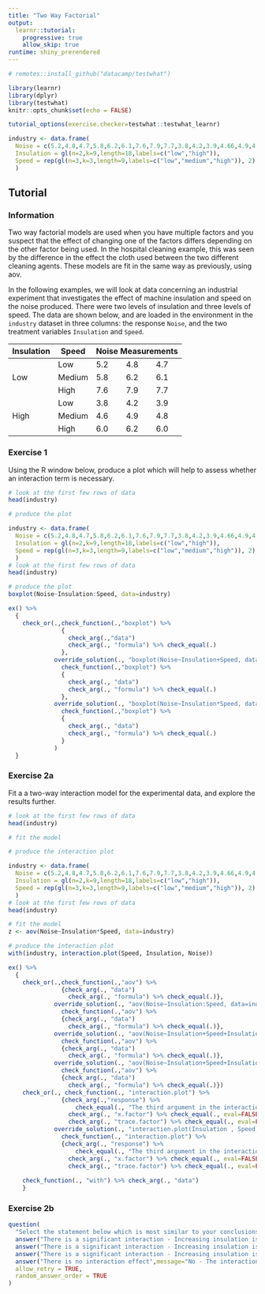 ```yaml
---
title: "Two Way Factorial"
output: 
  learnr::tutorial:
    progressive: true
    allow_skip: true
runtime: shiny_prerendered
---
```


```r
# remotes::install_github("datacamp/testwhat")

library(learnr)
library(dplyr)
library(testwhat)
knitr::opts_chunk$set(echo = FALSE)

tutorial_options(exercise.checker=testwhat::testwhat_learnr)

industry <- data.frame(
  Noise = c(5.2,4.8,4.7,5.8,6.2,6.1,7.6,7.9,7.7,3.8,4.2,3.9,4.66,4.9,4.8,6,6.2,6),
  Insulation = gl(n=2,k=9,length=18,labels=c("low","high")),
  Speed = rep(gl(n=3,k=3,length=9,labels=c("low","medium","high")), 2)
  )
```

## Tutorial

### Information
Two way factorial models are used when you have multiple factors and you suspect that the effect of changing one of the factors differs depending on the other factor being used. In the hospital cleaning example, this was seen by the difference in the effect the cloth used between the two different cleaning agents. These models are fit in the same way as previously, using aov.

In the following examples, we will look at data concerning an industrial experiment that investigates the effect of machine insulation and speed on the noise produced. There were two levels of insulation and three levels of speed. The data are shown below, and are loaded in the environment in the `industry` dataset in three columns: the response `Noise`, and the two treatment variables `Insulation` and `Speed`.

```{=html}
<table style="width:100%">
  <thead>
    <tr>
      <th>Insulation</th>
      <th>Speed</th>
      <th colspan="3">Noise Measurements</th>
    </tr>
  </thead>
  <tbody>
    <tr>
      <td rowspan="3">Low</td>
      <td>Low</td>
      <td>5.2</td>
      <td>4.8</td>
      <td>4.7</td>
    </tr>
    <tr>
      <td>Medium</td>
      <td>5.8</td>
      <td>6.2</td>
      <td>6.1</td>
    </tr>
    <tr>
      <td>High</td>
      <td>7.6</td>
      <td>7.9</td>
      <td>7.7</td>
    </tr>
    <tr>
      <td rowspan="3">High</td>
      <td>Low</td>
      <td>3.8</td>
      <td>4.2</td>
      <td>3.9</td>
    </tr>
    <tr>
      <td>Medium</td>
      <td>4.6</td>
      <td>4.9</td>
      <td>4.8</td>
    </tr>
    <tr>
      <td>High</td>
      <td>6.0</td>
      <td>6.2</td>
      <td>6.0</td>
    </tr>
  </tbody>
</table>
```

### Exercise 1
Using the R window below, produce a plot which will help to assess whether an interaction term is necessary.

```r
# look at the first few rows of data
head(industry)

# produce the plot

```

```r
industry <- data.frame(
  Noise = c(5.2,4.8,4.7,5.8,6.2,6.1,7.6,7.9,7.7,3.8,4.2,3.9,4.66,4.9,4.8,6,6.2,6),
  Insulation = gl(n=2,k=9,length=18,labels=c("low","high")),
  Speed = rep(gl(n=3,k=3,length=9,labels=c("low","medium","high")), 2)
  )
# look at the first few rows of data
head(industry)

# produce the plot
boxplot(Noise~Insulation:Speed, data=industry)
```

```r
ex() %>% 
  {
    check_or(.,check_function(.,"boxplot") %>% 
               {
                 check_arg(.,"data")
                 check_arg(., "formula") %>% check_equal(.)
               },
             override_solution(., "boxplot(Noise~Insulation+Speed, data=industry)") %>% 
               check_function(.,"boxplot") %>%
               {
                 check_arg(., "data")
                 check_arg(., "formula") %>% check_equal(.)
               },
             override_solution(., "boxplot(Noise~Insulation*Speed, data=industry)") %>% 
               check_function(.,"boxplot") %>%
               {
                 check_arg(., "data")
                 check_arg(., "formula") %>% check_equal(.)
               }
             )
  }
```

### Exercise 2a
Fit a a two-way interaction model for the experimental data, and explore the results further.

```r
# look at the first few rows of data
head(industry)

# fit the model

# produce the interaction plot

```

```r
industry <- data.frame(
  Noise = c(5.2,4.8,4.7,5.8,6.2,6.1,7.6,7.9,7.7,3.8,4.2,3.9,4.66,4.9,4.8,6,6.2,6),
  Insulation = gl(n=2,k=9,length=18,labels=c("low","high")),
  Speed = rep(gl(n=3,k=3,length=9,labels=c("low","medium","high")), 2)
  )
# look at the first few rows of data
head(industry)

# fit the model
z <- aov(Noise~Insulation*Speed, data=industry)

# produce the interaction plot
with(industry, interaction.plot(Speed, Insulation, Noise))
```

```r
ex() %>% 
  {
    check_or(.,check_function(.,"aov") %>%
               {check_arg(., "data")
                 check_arg(., "formula") %>% check_equal(.)},
             override_solution(., "aov(Noise~Insulation:Speed, data=industry)") %>%
               check_function(.,"aov") %>% 
               {check_arg(., "data")
                 check_arg(., "formula") %>% check_equal(.)},
             override_solution(., "aov(Noise~Insulation+Speed+Insulation*Speed, data=industry)") %>%
               check_function(.,"aov") %>% 
               {check_arg(., "data")
                 check_arg(., "formula") %>% check_equal(.)},
             override_solution(., "aov(Noise~Insulation+Speed+Insulation:Speed, data=industry)") %>%
               check_function(.,"aov") %>% 
               {check_arg(., "data")
                 check_arg(., "formula") %>% check_equal(.)})
    check_or(., check_function(., "interaction.plot") %>%
               {check_arg(.,"response") %>% 
                   check_equal(., "The third argument in the interaction.plot() function should be the response",eval=FALSE)
                 check_arg(., "x.factor") %>% check_equal(., eval=FALSE)
                 check_arg(., "trace.factor") %>% check_equal(., eval=FALSE)},
             override_solution(., "interaction.plot(Insulation , Speed, Noise)") %>%
               check_function(., "interaction.plot") %>% 
               {check_arg(., "response") %>%
                   check_equal(., "The third argument in the interaction.plot() function should be the response", eval=FALSE)
                 check_arg(., "x.factor") %>% check_equal(., eval=FALSE)
                 check_arg(., "trace.factor") %>% check_equal(., eval=FALSE)})
    
    check_function(., "with") %>% check_arg(., "data")
    }
```

### Exercise 2b
```r
question(
  "Select the statement below which is most similar to your conclusions about the relationship between noise, insulation and speed.",
  answer("There is a significant interaction - Increasing insulation is always associated with a reduction in noise.  The effect is greater at high speeds.",correct = TRUE,message="Correct - In the interaction plot you can see that the line between medium and high for high insulation is flatter than that for low insulation. This indicates a greater decrease noise at high speeds for high insulation."),
  answer("There is a significant interaction - Increasing insulation is always associated with a reduction in noise.  The effect is smaller at high speeds.",message="No - In the interaction plot you can see that the line between medium and high for high insulation is flatter than that for low insulation. This indicates a greater decrease noise at high speeds for high insulation."),
  answer("There is a significant interaction - Increasing insulation is always associated with a reduction in noise.  The effect is greater at low speeds.",message="No - In the interaction plot you can see that the line between medium and high for high insulation is flatter than that for low insulation. This indicates a greater decrease noise at high speeds for high insulation."),
  answer("There is no interaction effect",message="No - The interaction effect is significant, which indicates some difference. In the interaction plot you can see that the line between medium and high for high insulation is flatter than that for low insulation. This indicates a greater decrease noise at high speeds for high insulation."),
  allow_retry = TRUE,
  random_answer_order = TRUE
)
```

